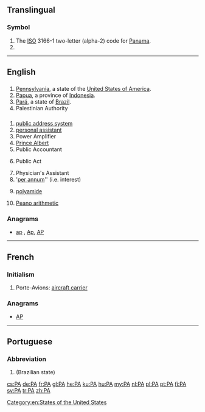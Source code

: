 {{also|Appendix:Variations of "pa"}}
==Translingual==

===Symbol===
{{head|mul|symbol}}

# The [[ISO]] 3166-1 two-letter (alpha-2) code for [[Panama]].
# {{SI-unit-abb|peta|ampere|[[electrical current]]}}

----

==English==

==={{abbreviation-old|en}}===
{{head|en|abbreviation}}

# [[Pennsylvania]], a state of the [[United States of America]].
# [[Papua]], a province of [[Indonesia]].
# [[Pará]], a state of [[Brazil]].
# Palestinian Authority

==={{initialism-old|en}}===
{{head|en|initialism|countable and uncountable||plural|PAs}}

# [[public address system]]
# [[personal assistant]]
# Power Amplifier
# [[Prince Albert]] {{qualifier|piercing}}
# Public Accountant
# {{context|legal|lang=en}} Public Act
# Physician's Assistant
# '[[per annum]]'' (i.e. interest)
# {{context|organic compound|lang=en}} [[polyamide]]
# [[Peano arithmetic]]

===Anagrams===
* [[ap#English|ap]] , [[Ap#English|Ap]], [[AP#English|AP]]

[[Category:en:States of the United States]]

----

==French==

===Initialism===
{{rfc-header|Initialism}}
{{head|fr|initialism}}

# Porte-Avions: [[aircraft carrier]]

===Anagrams===
* [[AP#French|AP]]

----

==Portuguese==

===Abbreviation===
{{rfc-header|Abbreviation}}
{{head|pt|abbreviation}}

# {{abbreviation of|Pará|lang=pt}} (Brazilian state)

[[cs:PA]]
[[de:PA]]
[[fr:PA]]
[[gl:PA]]
[[he:PA]]
[[ku:PA]]
[[hu:PA]]
[[my:PA]]
[[nl:PA]]
[[pl:PA]]
[[pt:PA]]
[[fi:PA]]
[[sv:PA]]
[[tr:PA]]
[[zh:PA]]